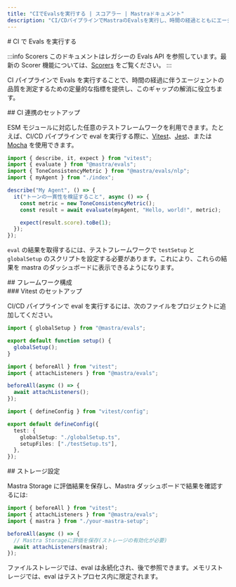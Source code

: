 ```yaml
---
title: "CIでEvalsを実行する | スコアラー | Mastraドキュメント"
description: "CI/CDパイプラインでMastraのEvalsを実行し、時間の経過とともにエージェントの品質を監視する方法を学びます。"
---
```


<div id="running-evals-in-ci">
  # CI で Evals を実行する
</div>

:::info Scorers
このドキュメントはレガシーの Evals API を参照しています。最新の Scorer 機能については、[Scorers](/docs/scorers/overview) をご覧ください。
:::

CI パイプラインで Evals を実行することで、時間の経過に伴うエージェントの品質を測定するための定量的な指標を提供し、このギャップの解消に役立ちます。

<div id="setting-up-ci-integration">
  ## CI 連携のセットアップ
</div>

ESM モジュールに対応した任意のテストフレームワークを利用できます。たとえば、CI/CD パイプラインで eval を実行する際に、[Vitest](https://vitest.dev/)、[Jest](https://jestjs.io/)、または [Mocha](https://mochajs.org/) を使用できます。

```typescript copy showLineNumbers title="src/mastra/agents/index.test.ts"
import { describe, it, expect } from "vitest";
import { evaluate } from "@mastra/evals";
import { ToneConsistencyMetric } from "@mastra/evals/nlp";
import { myAgent } from "./index";

describe("My Agent", () => {
  it("トーンの一貫性を検証すること", async () => {
    const metric = new ToneConsistencyMetric();
    const result = await evaluate(myAgent, "Hello, world!", metric);

    expect(result.score).toBe(1);
  });
});
```

`eval` の結果を取得するには、テストフレームワークで `testSetup` と `globalSetup` のスクリプトを設定する必要があります。これにより、これらの結果を mastra のダッシュボードに表示できるようになります。


<div id="framework-configuration">
  ## フレームワーク構成
</div>

<div id="vitest-setup">
  ### Vitest のセットアップ
</div>

CI/CD パイプラインで eval を実行するには、次のファイルをプロジェクトに追加してください。

```typescript copy showLineNumbers title="globalSetup.ts"
import { globalSetup } from "@mastra/evals";

export default function setup() {
  globalSetup();
}
```

```typescript copy showLineNumbers title="testSetup.ts"
import { beforeAll } from "vitest";
import { attachListeners } from "@mastra/evals";

beforeAll(async () => {
  await attachListeners();
});
```

```typescript copy showLineNumbers title="vitest.config.ts"
import { defineConfig } from "vitest/config";

export default defineConfig({
  test: {
    globalSetup: "./globalSetup.ts",
    setupFiles: ["./testSetup.ts"],
  },
});
```


<div id="storage-configuration">
  ## ストレージ設定
</div>

Mastra Storage に評価結果を保存し、Mastra ダッシュボードで結果を確認するには:

```typescript copy showLineNumbers title="testSetup.ts"
import { beforeAll } from "vitest";
import { attachListeners } from "@mastra/evals";
import { mastra } from "./your-mastra-setup";

beforeAll(async () => {
  // Mastra Storageに評価を保存(ストレージの有効化が必要)
  await attachListeners(mastra);
});
```

ファイルストレージでは、eval は永続化され、後で参照できます。メモリストレージでは、eval はテストプロセス内に限定されます。
